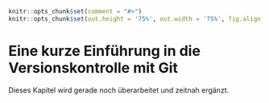 
```r
knitr::opts_chunk$set(comment = "#>")
knitr::opts_chunk$set(out.height = '75%', out.width = '75%', fig.align = 'center') 
```

# Eine kurze Einführung in die Versionskontrolle mit Git {#git}

Dieses Kapitel wird gerade noch überarbeitet und zeitnah ergänzt.
